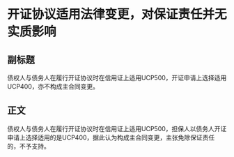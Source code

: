 # 开证协议适用法律变更，对保证责任并无实质影响
## 副标题
债权人与债务人在履行开证协议时在信用证上适用UCP500，开证申请上选择适用UCP400，亦不构成主合同变更。
## 正文
债权人与债务人在履行开证协议时在信用证上适用UCP500，担保人以债务人开证申请上选择适用的是UCP400，据此认为构成主合同变更，主张免除保证责任的，不予支持。